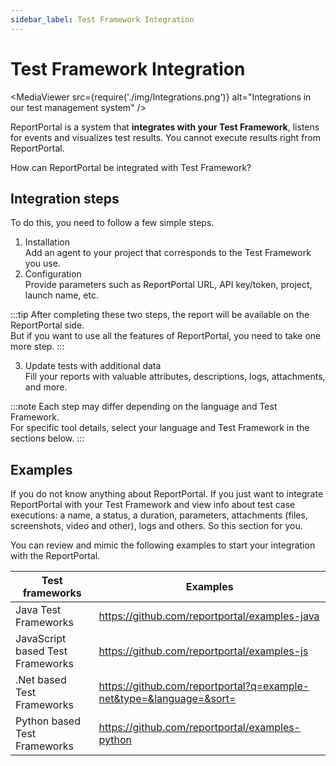 ```yaml
---
sidebar_label: Test Framework Integration
---
```


# Test Framework Integration

<MediaViewer src={require('./img/Integrations.png')} alt="Integrations in our test management system" />

ReportPortal is a system that **integrates with your Test Framework**, listens for events and visualizes test results. You cannot execute results right from ReportPortal.

How can ReportPortal be integrated with Test Framework?

## Integration steps

To do this, you need to follow a few simple steps.

1. Installation<br />
Add an agent to your project that corresponds to the Test Framework you use.
2. Configuration<br />
Provide parameters such as ReportPortal URL, API key/token, project, launch name, etc.

:::tip
After completing these two steps, the report will be available on the ReportPortal side.<br />
But if you want to use all the features of ReportPortal, you need to take one more step.
:::

3. Update tests with additional data<br />
Fill your reports with valuable attributes, descriptions, logs, attachments, and more.

:::note
Each step may differ depending on the language and Test Framework.<br />
For specific tool details, select your language and Test Framework in the sections below.
:::

## Examples

If you do not know anything about ReportPortal.
If you just want to integrate ReportPortal with your Test Framework and view info about test case executions: a name, a status, a duration, parameters, attachments (files, screenshots, video and other), logs and others.
So this section for you.

You can review and mimic the following examples to start your integration with the ReportPortal.

| **Test frameworks**              | **Examples**|
|----------------------------------| ------------- |
| Java Test Frameworks             |https://github.com/reportportal/examples-java  |
| JavaScript based Test Frameworks | https://github.com/reportportal/examples-js |
| .Net based Test Frameworks       | https://github.com/reportportal?q=example-net&type=&language=&sort=|
| Python based Test Frameworks     | https://github.com/reportportal/examples-python|
